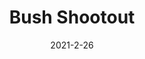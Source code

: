 ---
title: Bush Shootout
description: Bush Shootout uses the former president to fight against incoming attackers.
date: 2021-2-26
type: Flash
name: bushshootout
credits:
- Game by Miniclip
---